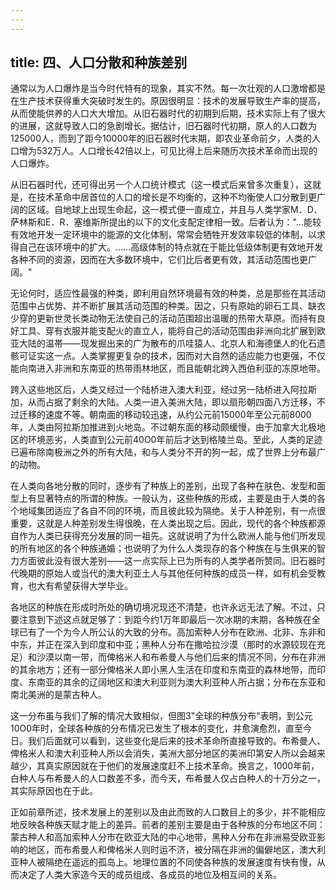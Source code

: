 ```yaml
---
---
---
```

title: 四、人口分散和种族差别
---



通常以为人口爆炸是当今时代特有的现象，其实不然。每一次壮观的人口激增都是在生产技术获得重大突破时发生的。原因很明显：技术的发展导致生产率的提高，从而使能供养的人口大大增加。从旧石器时代的初期到后期，技术实际上有了很大的进展，这就导致人口的急剧增长。据估计，旧石器时代初期，原人的人口数为125000人，而到了距今10000年的旧石器时代末期，即农业革命前夕，人类的人口增为532万人。人口增长42倍以上，可见比得上后来随历次技术革命而出现的人口爆炸。

从旧石器时代，还可得出另一个人口统计模式（这一模式后来曾多次重复），这就是，在技术革命中居首位的人口的增长是不均衡的，这种不均衡使人口分散到更广阔的区域。自地球上出现生命起，这一模式便一直成立，并且与人类学家M．D．萨林斯和E．R．塞维斯所提出的以下的文化支配定律相一致。后者认为："…能较有效地开发一定环境中的能源的文化体制，常常会牺牲开发效率较低的体制，以求得自己在该环境中的扩大。……高级体制的特点就在于能比低级体制更有效地开发各种不同的资源，因而在大多数环境中，它们比后者更有效，其活动范围也更广阔。"

无论何时，适应性最强的种类，即利用自然环境最有效的种类，总是那些在其活动范围中占优势、并不断扩展其活动范围的种类。因之，只有原始的卵石工具、缺衣少穿的更新世灵长类动物无法使自己的活动范围超出温暖的热带大草原。而持有良好工具、穿有衣服并能支配火的直立人，能将自己的活动范围由非洲向北扩展到欧亚大陆的温帯——现发掘出来的广为散布的爪哇猿人、北京人和海德堡人的化石遗骸可证实这一点。人类掌握更复杂的技术，因而对大自然的适应能力也更强，不仅能向南进入非洲和东南亚的热带雨林地区，而且能朝北跨入西伯利亚的冻原地带。

跨入这些地区后，人类又经过一个陆桥进入澳大利亚，经过另一陆桥进入阿拉斯加，从而占据了剩余的大陆。人类一进入美洲大陆，即以扇形朝四面八方迁移，不过迁移的速度不等。朝南面的移动较迅速，从约公元前15000年至公元前8000年，人类由阿拉斯加推进到火地岛。不过朝东面的移动颇缓慢，由于加拿大北极地区的环境恶劣，人类直到公元前40O0年前后才达到格陵兰岛。至此，人类的足迹已遍布除南极洲之外的所有大陆，和与人类分不开的狗一起，成了世界上分布最广的动物。

在人类向各地分散的同时，逐步有了种族上的差别，出现了各种在肤色、发型和面型上有显著特点的所谓的种族。一般认为，这些种族的形成，主要是由于人类的各个地域集团适应了各自不同的环境，而且彼此较为隔绝。关于人种差别，有一点很重要，这就是人种差别发生得很晚，在人类出现之后。因此，现代的各个种族都源自作为人类已获得充分发展的同一祖先。这就说明了为什么欧洲人能与他们所发现的所有地区的各个种族通婚；也说明了为什么人类现存的各个种族在与生俱来的智力方面彼此没有很大差别——这一点实际上已为所有的人类学者所赞同。旧石器时代晚期的原始人或当代的澳大利亚土人与其他任何种族的成员一样，如有机会受教育，也大有希望获得大学毕业。

各地区的种族在形成时所处的确切境况现还不清楚，也许永远无法了解。不过，只要注意到下述这点就足够了：到距今约1万年即最后一次冰期的末期，各种族在全球已有了一个为今人所公认的大致的分布。高加索种人分布在欧洲、北非、东非和中东，并正在深入到印度和中亚；黑种人分布在撒哈拉沙漠（那时的水源较现在充足）和沙漠以南一带，而俾格米人和布希曼人与他们后来的情况不同，分布在非洲的其余地方；还有一部分俾格米人即小黑人生活在印度和东南亚的森林地带，而印度、东南亚的其余的辽阔地区和澳大利亚则为澳大利亚种人所占据；分布在东亚和南北美洲的是蒙古种人。

这一分布虽与我们了解的情况大致相似，但图3"全球的种族分布"表明，到公元10O0年时，全球各种族的分布情况已发生了根本的变化，并愈演愈烈，直至今日。我们后面就可以看到，这些变化是后来的技术革命所直接导致的。布希曼人、俾格米人和澳大利亚种人所以会消失，美洲大部分地区的美洲印第安人所以会越来越少，其真实原因就在于他们的发展速度赶不上技术革命。换言之，1000年前，白种人与布希曼人的人口数差不多，而今天，布希曼人仅占白种人的十万分之一，其实际原因也在于此。

正如前章所述，技术发展上的差别以及由此而致的人口数目上的多少，并不能相应地反映各种族天赋才能上的差异。前者的差别主要是由于各种族的分布地区不同：蒙古种人和高加索种人分市在欧亚大陆的中心地带，黑种人分布在非洲易受欧亚影响的地区，而布希曼人和俾格米人则时运不济，被分隔在非洲的偏僻地区，澳大利亚种人被隔绝在遥远的孤岛上。地理位置的不同使各种族的发展速度有快有慢，从而决定了人类大家造今天的成员组成、各成员的地位及相互间的关系。